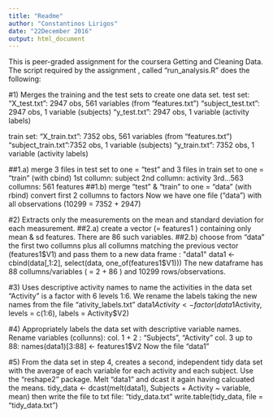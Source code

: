 ```yaml
---
title: "Readme"
author: "Constantinos Lirigos"
date: "22December 2016"
output: html_document
---
```

This is peer-graded assignment for the coursera Getting and Cleaning Data.
The script required by the assignment , called "run_analysis.R" does the following:

#1) Merges the training and the test sets to create one data set.
test set:
"X_test.txt": 2947 obs, 561 variables (from "features.txt")
"subject_test.txt": 2947 obs, 1 variable (subjects)
"y_test.txt": 2947 obs, 1 variable (activity labels)

train set:
"X_train.txt": 7352 obs, 561 variables (from "features.txt")
"subject_train.txt":7352 obs, 1 variable (subjects)
"y_train.txt": 7352 obs, 1 variable (activity labels)

##1.a) merge 3 files in test set to one = "test" and 3 files in train set to one = "train" (with cbind)
1st collumn: subject
2nd collumn: activity
3rd...563 collumns: 561 features
##1.b) merge "test" & "train" to one = "data" (with rbind)
convert first 2 collumns to factors
Now we have one file ("data") with all observations (10299 = 7352 + 2947) 


#2) Extracts only the measurements on the mean and standard deviation for each measurement.
##2.a) create a vector (= features1 ) containing only mean & sd features. There are 86 such variables.
##2.b) choose from "data" the  first two collumns plus all collumns matching the previous vector (features1$V1) and pass them to a new data frame : "data1"
data1 <- cbind(data[,1:2], select(data, one_of(features1$V1)))
The new dataframe has 88 collumns/variables ( = 2 + 86 ) and 10299 rows/observations.


#3) Uses descriptive activity names to name the activities in the data set
"Activity" is a factor with 6 levels 1:6. We rename the labels taking the new names from the file 
"ativity_labels.txt"
data1$Activity <- factor(data1$Activity, levels = c(1:6), labels = Activity$V2)


#4) Appropriately labels the data set with descriptive variable names.
Rename variables (collunns):
col. 1 + 2 : "Subjects", "Activity"
col. 3 up to 88: names(data1)[3:88] <- features1$V2
Now the file "data1"


#5) From the data set in step 4, creates a second, independent tidy data set with the average of each variable for each activity and each subject.
Use the "reshape2" package. Melt "data1" and dcast it again having calcuated the means. 
tidy_data <- dcast(melt(data1), Subjects + Activity ~ variable, mean)
then write the file to txt file: "tidy_data.txt"
write.table(tidy_data, file = "tidy_data.txt")



